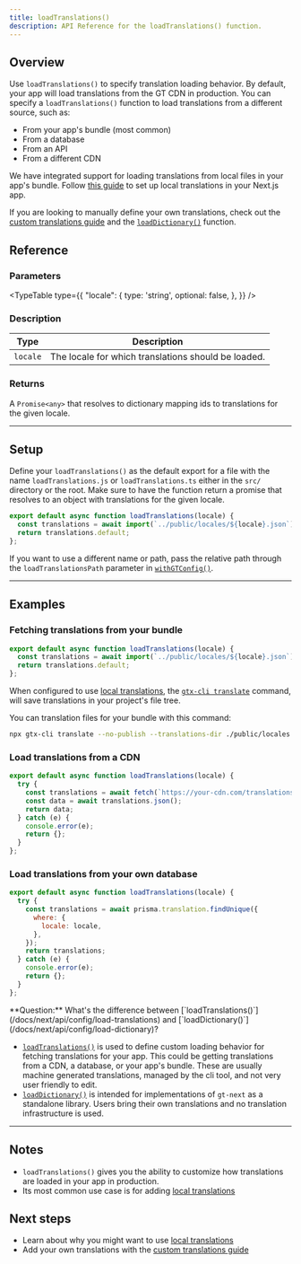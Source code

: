 ```yaml
---
title: loadTranslations()
description: API Reference for the loadTranslations() function.
---
```


## Overview


Use `loadTranslations()` to specify translation loading behavior.
By default, your app will load translations from the GT CDN in production.
You can specify a `loadTranslations()` function to load translations from a different source, such as:
 * From your app's bundle (most common)
 * From a database
 * From an API
 * From a different CDN

We have integrated support for loading translations from local files in your app's bundle.
Follow [this guide](/docs/next/reference/local-tx) to set up local translations in your Next.js app.

If you are looking to manually define your own translations, check out the [custom translations guide](/docs/next/reference/stand-alone)
 and the [`loadDictionary()`](/docs/next/api/config/load-dictionary) function.

## Reference

### Parameters
<TypeTable
  type={{
    "locale": {
        type: 'string',
        optional: false,
    },
  }}
/>

### Description
| Type | Description |
| ---- | ----------- |
| `locale` | The locale for which translations should be loaded. |

### Returns

A `Promise<any>` that resolves to dictionary mapping ids to translations for the given locale.

---

## Setup

Define your `loadTranslations()` as the default export for a file with the name `loadTranslations.js` or `loadTranslations.ts` either in the `src/` directory or the root.
Make sure to have the function return a promise that resolves to an object with translations for the given locale.

```js title="src/loadTranslations.js"
export default async function loadTranslations(locale) {
  const translations = await import(`../public/locales/${locale}.json`);
  return translations.default;
};
```

If you want to use a different name or path, pass the relative path through the `loadTranslationsPath` parameter in [`withGTConfig()`](/docs/next/api/config/withGTConfig).

---



## Examples

### Fetching translations from your bundle

```js title="src/loadTranslations.js"
export default async function loadTranslations(locale) {
  const translations = await import(`../public/locales/${locale}.json`);
  return translations.default;
};
```

When configured to use [local translations](/docs/next/reference/local-tx), the [`gtx-cli translate`](/docs/cli/translate) command,
will save translations in your project's file tree.

You can  translation files for your bundle with this command:

```bash
npx gtx-cli translate --no-publish --translations-dir ./public/locales
```



### Load translations from a CDN

```js title="loadTranslations.js"
export default async function loadTranslations(locale) {
  try {
    const translations = await fetch(`https://your-cdn.com/translations/${locale}.json`);
    const data = await translations.json();
    return data;
  } catch (e) {
    console.error(e);
    return {};
  }
};
```

### Load translations from your own database

```js title="loadTranslations.js"
export default async function loadTranslations(locale) {
  try {
    const translations = await prisma.translation.findUnique({
      where: {
        locale: locale,
      },
    });
    return translations;
  } catch (e) {
    console.error(e);
    return {};
  }
};
```


<Callout>
  **Question:** What's the difference between [`loadTranslations()`](/docs/next/api/config/load-translations) and [`loadDictionary()`](/docs/next/api/config/load-dictionary)?

  * [`loadTranslations()`](/docs/next/api/config/load-translations) is used to define custom loading behavior for fetching translations for your app.
  This could be getting translations from a CDN, a database, or your app's bundle.
  These are usually machine generated translations, managed by the cli tool, and not very user friendly to edit.
  * [`loadDictionary()`](/docs/next/api/config/load-dictionary) is intended for implementations of `gt-next` as a standalone library.
  Users bring their own translations and no translation infrastructure is used.
</Callout>

---

## Notes
 * `loadTranslations()` gives you the ability to customize how translations are loaded in your app in production.
 * Its most common use case is for adding [local translations](/docs/next/reference/local-tx)

## Next steps
 * Learn about why you might want to use [local translations](/docs/next/reference/local-tx)
 * Add your own translations with the [custom translations guide](/docs/next/reference/stand-alone)

